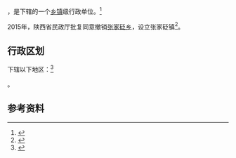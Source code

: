 {{中国乡级行政区|61/08/26/208/000}}

'''{{PAGENAMEBASE}}'''，是{{PRC admin/fullname|61/08/26/208/000|3}}下辖的一个[[乡镇|乡镇]]级行政单位。<ref>{{PRC admin/ref sgc|{{PRC admin/parent|61/08/26/208/000}}}}</ref>

2015年，陕西省民政厅批复同意撤销[[张家砭乡|张家砭乡]]，设立张家砭镇<ref>{{Cite web |url=http://shaanxi.mca.gov.cn/article/mzyw1/201507/20150700841888.shtml |title=陕西省民政厅关于陕西省乡镇行政区划调整的公告 |access-date=2017-09-14 |archive-url=https://web.archive.org/web/20170914220400/http://shaanxi.mca.gov.cn/article/mzyw1/201507/20150700841888.shtml |archive-date=2017-09-14 |dead-url=yes }}</ref>。

== 行政区划 ==

{{PAGENAMEBASE}}下辖以下地区：<ref>{{PRC admin/ref sgc|61/08/26/208/000}}</ref>

{{PRC admin/children|61/08/26/208/000}}。

== 参考资料 ==

{{reflist}}

{{行政区划小作品}}
{{PRC admin/navcat|61/08/26/208/000}}
